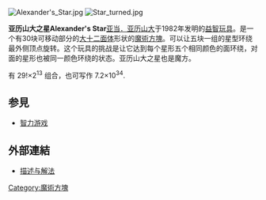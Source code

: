 {{unreferenced|time=2018-06-07T14:50:12+00:00}}
[[File:Alexander's_Star.jpg|thumb]]
[[File:Star_turned.jpg|thumb]]

'''亚历山大之星Alexander's Star'''[[亚当．亚历山大|亚当．亚历山大]]于1982年发明的[[益智玩具|益智玩具]]。是一个有30块可移动部分的[[大十二面体|大十二面体]]形状的[[魔術方塊|魔術方塊]]。可以让五块一组的星型环绕最外侧顶点旋转。这个玩具的挑战是让它达到每个星形五个相同颜色的面环绕，对面的星形也被同一颜色环绕的状态。亚历山大之星也是魔方。

有 29!×2<sup>13</sup> 组合，也可写作 7.2×10<sup>34</sup>.

==参見==
*[[智力游戏|智力游戏]]

==外部連結==
*[https://web.archive.org/web/20090114143118/http://www.geocities.com/jaapsch/puzzles/alexandr.htm 描述与解法]

{{polyhedron-stub}}
{{魔術方塊小作品}}
{{魔方}}
[[Category:魔術方塊|Category:魔術方塊]]